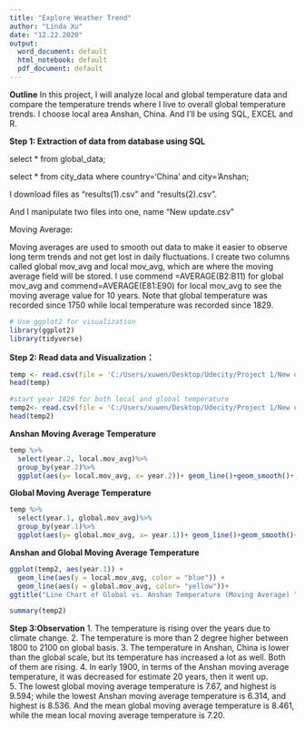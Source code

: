 ---
title: "Explore Weather Trend"
author: "Linda Xu"
date: "12.22.2020"
output:
  word_document: default
  html_notebook: default
  pdf_document: default
---

**Outline**
In this project, I will analyze local and global temperature data and compare the temperature trends where I live to overall global temperature trends. I choose local area Anshan, China. And I'll be using SQL, EXCEL and R.

**Step 1: Extraction of data from database using SQL**

select * from global_data;

select * from city_data where country='China' and city='Anshan;


I download files as "results(1).csv" and "results(2).csv".

And I manipulate two files into one, name "New update.csv"

Moving Average:

Moving averages are used to smooth out data to make it easier to observe long term trends and not get lost in daily fluctuations. I create two columns called global mov_avg and local mov_avg, which are where the moving average field will be stored. I use commend =AVERAGE(B2:B11) for global mov_avg and commend=AVERAGE(E81:E90) for local mov_avg  to see the moving average value for 10 years. Note that global temperature was recorded since 1750 while local temperature was recorded since 1829.


```{r}
# Use ggplot2 for visualization
library(ggplot2)
library(tidyverse)
```

**Step 2: Read data and Visualization：**
```{r}
temp <- read.csv(file = 'C:/Users/xuwen/Desktop/Udecity/Project 1/New update.csv')
head(temp)
```
```{r}
#start year 1829 for both local and global temperature 
temp2<- read.csv(file = 'C:/Users/xuwen/Desktop/Udecity/Project 1/New update 2.csv')
head(temp2)
```

**Anshan Moving Average Temperature**
```{r}
temp %>%
  select(year.2, local.mov_avg)%>%
  group_by(year.2)%>%
  ggplot(aes(y= local.mov_avg, x= year.2))+ geom_line()+geom_smooth()+ ggtitle("Anshan Moving Average Temperature Over Years")+labs(y="Anshan temperature(°C)", x = "Year")
```

**Global Moving Average Temperature**
```{r}
temp %>%
  select(year.1, global.mov_avg)%>%
  group_by(year.1)%>%
  ggplot(aes(y= global.mov_avg, x= year.1))+ geom_line()+geom_smooth()+ ggtitle("Global Moving Average Temperature Over Years")+labs(y="Global temperature(°C)", x = "Year")
```

**Anshan and Global Moving Average Temperature**

```{r}
ggplot(temp2, aes(year.1)) +
  geom_line(aes(y = local.mov_avg, color = "blue")) + 
  geom_line(aes(y = global.mov_avg, color= "yellow"))+
ggtitle("Line Chart of Global vs. Anshan Temperature (Moving Average) ")+labs(y="Moving Average Temperature(°C)", x = "Year")+scale_color_discrete(name = "location", labels = c("Anshan", "Global"))
```
```{r}
summary(temp2)
```



**Step 3:Observation**
1. The temperature is rising over the years due to climate change. 
2. The temperature is more than 2 degree higher between 1800 to 2100 on global basis.
3. The temperature in Anshan, China is lower than the global scale, but its temperature has increased a lot as well. Both of them are rising.
4. In early 1900, in terms of the Anshan moving average temperature, it was decreased for estimate 20 years, then it went up.  
5. The lowest global moving average temperature is 7.67, and highest is 9.594; while the lowest Anshan moving average temperature is 6.314, and highest is 8.536. And the mean global moving average temperature is 8.461, while the mean local moving average temperature is 7.20. 

